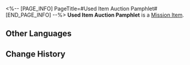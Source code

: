 <%-- [PAGE_INFO]
PageTitle=#Used Item Auction Pamphlet#
[END_PAGE_INFO] --%>
{{Item Infobox
|id          = 140069
|image       = Item Used Item Auction Pamphlet.png{{subst:void|<!--$UPLOAD:<<SpriteOutput/ItemFigures/140069.png>-<Item Used Item Auction Pamphlet.png>-<Item Icons>>-->}}
|type        = Mission Item
|invCategory = Missions
|rarity      = 3
|effect      = 
|description = A pamphlet about the used item auction.
}}
{{Description|''"A way for vagrants to trade... an auction sounds like a good idea."''}}
'''Used Item Auction Pamphlet''' is a [[Mission Item]].

==Other Languages==
{{Other Languages
|en   = Used Item Auction Pamphlet
|zhs  = 旧物拍卖会宣传物料
|zht  = 舊物拍賣會宣傳品
|ja   = 骨董品のオークション宣伝品
|ko   = 고물 경매 홍보자료
|es   = Folleto de la subasta de objetos usados
|fr   = Brochure sur la vente aux enchères d'objets d'occasion
|ru   = Брошюра аукциона антиквариата
|th   = ใบปลิวงานประมูลของเก่า
|vi   = Tài Liệu Quảng Cáo Đấu Giá Đồ Cổ
|de   = Auktionsbroschüre für gebrauchte Gegenstände
|id   = Selebaran Iklan Lelang Barang Antik
|pt   = Panfleto do Leilão de Usados
}}

==Change History==
{{Change History|1.0}}